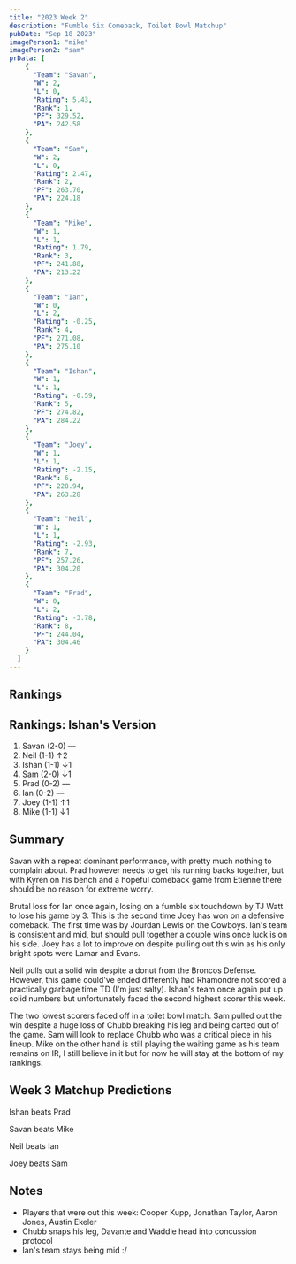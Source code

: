 ```yaml
---
title: "2023 Week 2"
description: "Fumble Six Comeback, Toilet Bowl Matchup"
pubDate: "Sep 18 2023"
imagePerson1: "mike"
imagePerson2: "sam"
prData: [
	{
	  "Team": "Savan",
	  "W": 2,
	  "L": 0,
	  "Rating": 5.43,
	  "Rank": 1,
	  "PF": 329.52,
	  "PA": 242.58
	},
	{
	  "Team": "Sam",
	  "W": 2,
	  "L": 0,
	  "Rating": 2.47,
	  "Rank": 2,
	  "PF": 263.70,
	  "PA": 224.18
	},
	{
	  "Team": "Mike",
	  "W": 1,
	  "L": 1,
	  "Rating": 1.79,
	  "Rank": 3,
	  "PF": 241.88,
	  "PA": 213.22
	},
	{
	  "Team": "Ian",
	  "W": 0,
	  "L": 2,
	  "Rating": -0.25,
	  "Rank": 4,
	  "PF": 271.08,
	  "PA": 275.10
	},
	{
	  "Team": "Ishan",
	  "W": 1,
	  "L": 1,
	  "Rating": -0.59,
	  "Rank": 5,
	  "PF": 274.82,
	  "PA": 284.22
	},
	{
	  "Team": "Joey",
	  "W": 1,
	  "L": 1,
	  "Rating": -2.15,
	  "Rank": 6,
	  "PF": 228.94,
	  "PA": 263.28
	},
	{
	  "Team": "Neil",
	  "W": 1,
	  "L": 1,
	  "Rating": -2.93,
	  "Rank": 7,
	  "PF": 257.26,
	  "PA": 304.20
	},
	{
	  "Team": "Prad",
	  "W": 0,
	  "L": 2,
	  "Rating": -3.78,
	  "Rank": 8,
	  "PF": 244.04,
	  "PA": 304.46
	}
  ]
---
```



## Rankings

<PowerRankingTable client:load data={frontmatter.prData} />

## Rankings: Ishan's Version

1. Savan (2-0) —
2. Neil (1-1) ↑2
3. Ishan (1-1) ↓1
4. Sam (2-0) ↓1
5. Prad (0-2) —
6. Ian (0-2) —
7. Joey (1-1) ↑1
8. Mike (1-1) ↓1

## Summary

Savan with a repeat dominant performance, with pretty much nothing to complain about. Prad however needs to get his running backs
together, but with Kyren on his bench and a hopeful comeback game from Etienne there should be no reason for extreme worry.

Brutal loss for Ian once again, losing on a fumble six touchdown by TJ Watt to lose his game by 3. This is the second time Joey has
won on a defensive comeback. The first time was by Jourdan Lewis on the Cowboys. Ian's team is consistent and mid, but should pull together
a couple wins once luck is on his side. Joey has a lot to improve on despite pulling out this win as his only bright spots were Lamar and 
Evans.

Neil pulls out a solid win despite a donut from the Broncos Defense. However, this game could've ended differently had Rhamondre not scored
a practically garbage time TD (I'm just salty). Ishan's team once again put up solid numbers but unfortunately faced the second highest
scorer this week.

The two lowest scorers faced off in a toilet bowl match. Sam pulled out the win despite a huge loss of Chubb breaking his leg and being carted
out of the game. Sam will look to replace Chubb who was a critical piece in his lineup. Mike on the other hand is still playing the waiting
game as his team remains on IR, I still believe in it but for now he will stay at the bottom of my rankings.

## Week 3 Matchup Predictions

Ishan beats Prad

Savan beats Mike

Neil beats Ian

Joey beats Sam

## Notes

* Players that were out this week: Cooper Kupp, Jonathan Taylor, Aaron Jones, Austin Ekeler
* Chubb snaps his leg, Davante and Waddle head into concussion protocol
* Ian's team stays being mid :/